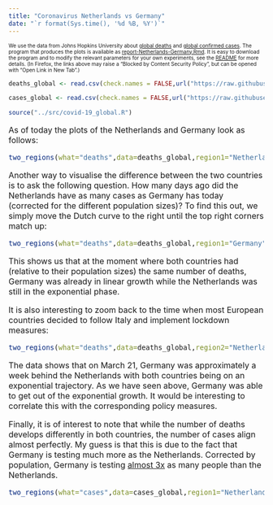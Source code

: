 ```yaml
---
title: "Coronavirus Netherlands vs Germany"
date: "`r format(Sys.time(), '%d %B, %Y')`"
---
```


<font size=1>
We use the data from Johns Hopkins University about [global deaths](https://github.com/CSSEGISandData/COVID-19/blob/master/csse_covid_19_data/csse_covid_19_time_series/time_series_covid19_deaths_global.csv)  and [global confirmed cases](https://github.com/CSSEGISandData/COVID-19/blob/master/csse_covid_19_data/csse_covid_19_time_series/time_series_covid19_confirmed_global.csv). The program that produces the plots is available as [report-Netherlands-Germany.Rmd](https://github.com/alexhkurz/coronavirus-in-R/blob/master/reports/report-Netherlands-Germany.Rmd.Rmd). It is easy to download the program and to modify the relevant parameters for your own experiments, see the [README](https://github.com/alexhkurz/coronavirus-in-R/) for more details. (In Firefox, the links above may raise a "Blocked by Content Security Policy", but can be opened with "Open Link in New Tab".)
</font>

```r
deaths_global <- read.csv(check.names = FALSE,url("https://raw.githubusercontent.com/CSSEGISandData/COVID-19/master/csse_covid_19_data/csse_covid_19_time_series/time_series_covid19_deaths_global.csv"))

cases_global <- read.csv(check.names = FALSE,url("https://raw.githubusercontent.com/CSSEGISandData/COVID-19/master/csse_covid_19_data/csse_covid_19_time_series/time_series_covid19_confirmed_global.csv"))

source("../src/covid-19_global.R")
```

<font size=3>

As of today the plots of the Netherlands and Germany look as follows:

```r
two_regions(what="deaths",data=deaths_global,region1="Netherlands",region2="Germany",range=40)
```

Another way to visualise the difference between the two countries is to ask the following question. How many days ago did the Netherlands have as many cases as Germany has today (corrected for the different population sizes)? To find this out, we simply move the Dutch curve to the right until the top right corners match up:

```r
two_regions(what="deaths",data=deaths_global,region1="Germany",region2="Netherlands",range=40,lag=18)
```

This shows us that at the moment where both countries had (relative to their population sizes) the same number of deaths, Germany was already in linear growth while the Netherlands was still in the exponential phase.

It is also interesting to zoom back to the time when most European countries decided to follow Italy and implement lockdown measures:

```r
two_regions(what="deaths",data=deaths_global,region2="Netherlands",region1="Germany",last_day="3/21/20",range=30,lag=6)
```

The data shows that on March 21, Germany was approximately a week behind the Netherlands with both countries being on an exponential trajectory. As we have seen above, Germany was able to get out of the exponential growth. It would be interesting to correlate this with the corresponding policy measures.

Finally, it is of interest to note that while the number of deaths develops differently in both countries, the number of cases align almost perfectly. My guess is that this is due to the fact that Germany is testing much more as the Netherlands. Corrected by population, Germany is testing [almost 3x](https://www.statista.com/statistics/1109066/coronavirus-testing-in-europe-by-country/) as many people than the Netherlands.


```r
two_regions(what="cases",data=cases_global,region1="Netherlands",region2="Germany",range=50,lag=0)
```

</font>
